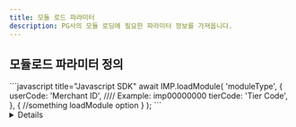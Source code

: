 ```yaml
---
title: 모듈 로드 파라미터
description: PG사의 모듈 로딩에 필요한 파라미터 정보를 가져옵니다.
---
```



## 모듈로드 파라미터 정의

<Tabs>
<Tab title="모듈 로드 요청">
```javascript title="Javascript SDK"
await IMP.loadModule(
    'moduleType',
    {
      userCode: 'Merchant ID', //// Example: imp00000000
      tierCode: 'Tier Code',
    },
    {
      //something loadModule option
    }
);
```

<Details>
<p slot="summary"><strong>주요 파라미터 설명</strong></p>

**`moduleType`** <mark style="color:red;">**\***</mark> <mark style="color:green;">**string**</mark>

**모듈 타입**

**`userCode`** <mark style="color:red;">**\***</mark> <mark style="color:green;">**string**</mark>

**가맹점 식별코드**

`IMP` 로 시작하는 가맹점 식별코드입니다.

**`tier_code`** <mark style="color:green;">**string**</mark>

**하위가맹점(Tier)의 고유코드**

알파벳 대문자 또는 숫자 3자리입니다.

</Details>
</Tab>
</Tabs>
